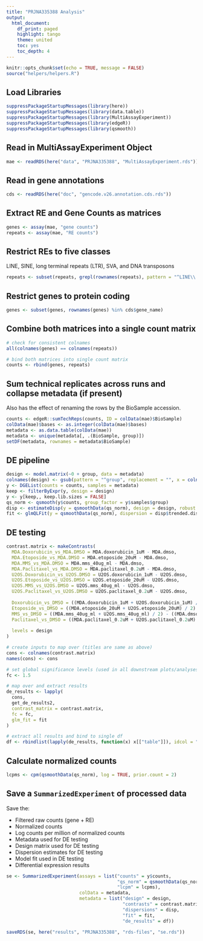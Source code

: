 ```yaml
---
title: "PRJNA335388 Analysis"
output:
  html_document:
    df_print: paged
    highlight: tango
    theme: united
    toc: yes
    toc_depth: 4
---
```


```r
knitr::opts_chunk$set(echo = TRUE, message = FALSE)
source("helpers/helpers.R")
```

## Load Libraries

```r
suppressPackageStartupMessages(library(here))
suppressPackageStartupMessages(library(data.table))
suppressPackageStartupMessages(library(MultiAssayExperiment))
suppressPackageStartupMessages(library(edgeR))
suppressPackageStartupMessages(library(qsmooth))
```

## Read in MultiAssayExperiment Object

```r
mae <- readRDS(here("data", "PRJNA335388", "MultiAssayExperiment.rds"))
```

## Read in gene annotations

```r
cds <- readRDS(here("doc", "gencode.v26.annotation.cds.rds"))
```

## Extract RE and Gene Counts as matrices

```r
genes <- assay(mae, "gene counts")
repeats <- assay(mae, "RE counts")
```

## Restrict REs to five classes

LINE, SINE, long terminal repeats (LTR), SVA, and DNA transposons

```r
repeats <- subset(repeats, grepl(rownames(repeats), pattern = "^LINE\\.|^SINE\\.|^LTR\\.|.*\\.SVA\\..*|^DNA\\."))
```

## Restrict genes to protein coding

```r
genes <- subset(genes, rownames(genes) %in% cds$gene_name)
```

## Combine both matrices into a single count matrix

```r
# check for consistent colnames
all(colnames(genes) == colnames(repeats))

# bind both matrices into single count matrix
counts <- rbind(genes, repeats)
```

## Sum technical replicates across runs and collapse metadata (if present)

Also has the effect of renaming the rows by the BioSample accession.

```r
counts <- edgeR::sumTechReps(counts, ID = colData(mae)$BioSample)
colData(mae)$bases <- as.integer(colData(mae)$bases)
metadata <- as.data.table(colData(mae))
metadata <- unique(metadata[, .(BioSample, group)])
setDF(metadata, rownames = metadata$BioSample)
```

## DE pipeline

```r
design <- model.matrix(~0 + group, data = metadata)
colnames(design) <- gsub(pattern = "^group", replacement = "", x = colnames(design))
y <- DGEList(counts = counts, samples = metadata)
keep <- filterByExpr(y, design = design)
y <- y[keep,, keep.lib.sizes = FALSE]
qs_norm <- qsmooth(y$counts, group_factor = y$samples$group)
disp <- estimateDisp(y = qsmoothData(qs_norm), design = design, robust = TRUE)
fit <- glmQLFit(y = qsmoothData(qs_norm), dispersion = disp$trended.dispersion, design = design, robust = TRUE)
```

## DE testing

```r
contrast.matrix <- makeContrasts(
  MDA.Doxorubicin_vs_MDA.DMSO = MDA.doxorubicin_1uM - MDA.dmso,
  MDA.Etoposide_vs_MDA.DMSO = MDA.etoposide_20uM - MDA.dmso,
  MDA.MMS_vs_MDA.DMSO = MDA.mms_40ug_ml - MDA.dmso,
  MDA.Paclitaxel_vs_MDA.DMSO = MDA.paclitaxel_0.2uM - MDA.dmso,
  U2OS.Doxorubicin_vs_U2OS.DMSO = U2OS.doxorubicin_1uM - U2OS.dmso,
  U2OS.Etoposide_vs_U2OS.DMSO = U2OS.etoposide_20uM - U2OS.dmso,
  U2OS.MMS_vs_U2OS.DMSO = U2OS.mms_40ug_ml - U2OS.dmso,
  U2OS.Paclitaxel_vs_U2OS.DMSO = U2OS.paclitaxel_0.2uM - U2OS.dmso,
  
  Doxorubicin_vs_DMSO = ((MDA.doxorubicin_1uM + U2OS.doxorubicin_1uM) / 2) - ((MDA.dmso + U2OS.dmso) / 2),
  Etoposide_vs_DMSO = ((MDA.etoposide_20uM + U2OS.etoposide_20uM) / 2) - ((MDA.dmso + U2OS.dmso) / 2),
  MMS_vs_DMSO = ((MDA.mms_40ug_ml + U2OS.mms_40ug_ml) / 2) - ((MDA.dmso + U2OS.dmso) / 2),
  Paclitaxel_vs_DMSO = ((MDA.paclitaxel_0.2uM + U2OS.paclitaxel_0.2uM) / 2) - ((MDA.dmso + U2OS.dmso) / 2), 
  
  levels = design
)

# create inputs to map over (titles are same as above)
cons <- colnames(contrast.matrix)
names(cons) <- cons

# set global significance levels (used in all downstream plots/analyses)
fc <- 1.5

# map over and extract results
de_results <- lapply(
  cons, 
  get_de_results2, 
  contrast_matrix = contrast.matrix,
  fc = fc,
  glm_fit = fit
)

# extract all results and bind to single df
df <- rbindlist(lapply(de_results, function(x) x[["table"]]), idcol = "contrast")
```

## Calculate normalized counts

```r
lcpms <- cpm(qsmoothData(qs_norm), log = TRUE, prior.count = 2)
```

## Save a `SummarizedExperiment` of processed data

Save the:

- Filtered raw counts (gene + RE)
- Normalized counts
- Log counts per million of normalized counts
- Metadata used for DE testing
- Design matrix used for DE testing
- Dispersion estimates for DE testing
- Model fit used in DE testing
- Differential expression results

```r
se <- SummarizedExperiment(assays = list("counts" = y$counts,
                                         "qs_norm" = qsmoothData(qs_norm),
                                         "lcpm" = lcpms),
                           colData = metadata,
                           metadata = list("design" = design, 
                                           "contrasts" = contrast.matrix,
                                           "dispersions" = disp,
                                           "fit" = fit,
                                           "de_results" = df))

saveRDS(se, here("results", "PRJNA335388", "rds-files", "se.rds"))
```
